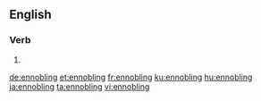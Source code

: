 ==English==

===Verb===
{{head|en|present participle}}

# {{present participle of|ennoble|lang=en}}

[[de:ennobling]]
[[et:ennobling]]
[[fr:ennobling]]
[[ku:ennobling]]
[[hu:ennobling]]
[[ja:ennobling]]
[[ta:ennobling]]
[[vi:ennobling]]
